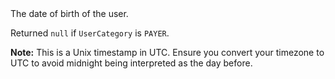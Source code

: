   
<ParamField body="Birthday" type="timestamp">     
The date of birth of the user.  

Returned `null` if `UserCategory` is `PAYER`.  

**Note:** This is a Unix timestamp in UTC. Ensure you convert your timezone to UTC to avoid midnight being interpreted as the day before.
</ParamField>